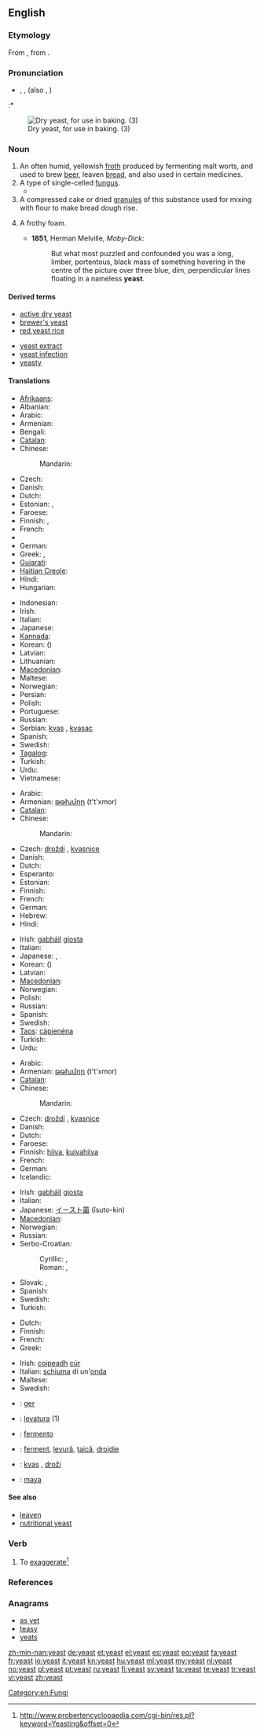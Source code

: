{{wikipedia}}
==English==

===Etymology===
From {{etyl|ang|en}} {{term|giest|ġiest|lang=ang}}, from {{proto|Germanic|jestuz|lang=en}}.

===Pronunciation===
* {{enPR|yēst}}, {{IPA|/jiːst/}}, {{SAMPA|/ji:st/}} (also {{IPA|/iːst/}}, {{SAMPA|/iːst/}})
:* {{rhymes|iːst}}

[[Image:Dry yeast.jpg|thumb|right|Dry yeast, for use in baking. (3)]]

===Noun===
{{en-noun|s|-}}

# An often humid, yellowish [[froth]] produced by fermenting malt worts, and used to brew [[beer]], leaven [[bread]], and also used in certain medicines.
# A type of single-celled [[fungus]].
#* {{quote-book
|passage=A microscopical examination of the '''yeast''' taken from these rapid vigorous fermentations will only be able to give useful conclusions in one respect.
|page=17
|title=Practical Management of Pure Yeast: The Application and Examination of Brewery, Distillery, and Wine, Yeasts
|author=Alfred Peter Carlslund Jørgensen (R. Grey, translator)
|publisher=The Brewing trade review
|year=1903}}
# A compressed cake or dried [[granule]]s of this substance used for mixing with flour to make bread dough rise.
# {{figuratively}} A frothy foam.
#* '''1851''', Herman Melville, ''Moby-Dick'':
#*: But what most puzzled and confounded you was a long, limber, portentous, black mass of something hovering in the centre of the picture over three blue, dim, perpendicular lines floating in a nameless '''yeast'''.

====Derived terms====
{{der-top|}}
* [[active dry yeast]]
* [[brewer's yeast]]
* [[red yeast rice]]
{{der-mid}}
* [[yeast extract]]
* [[yeast infection]]
* [[yeasty]]
{{der-bottom}}

====Translations====
{{trans-top|fungus}}
* [[Afrikaans]]: {{t-|af|gis|xs=Afrikaans}}
* Albanian: {{t-|sq|maja|xs=Albanian}}
* Arabic: {{t|ar|خميرة|f|tr=khamiira}}
* Armenian: {{t|hy|խմորիչ|tr=xmorič}}
* Bengali: {{t|bn|খামির|tr=khāmira|sc=Beng}}
* [[Catalan]]: {{t|ca|llevat|m}}
* Chinese:
*: Mandarin: {{t-|cmn|酵母|tr=jiàomǔ|sc=Hani}}
* Czech: {{t-|cs|kvasinka|f}}
* Danish: {{t-|da|gær|c}}
* Dutch: {{t+|nl|gist|m}}
* Estonian: {{t-|et|pärm}}, {{t-|et|pärmseened}}
* Faroese: {{t|fo|ger|f}}
* Finnish: {{t+|fi|hiiva}},  {{t|fi|hiivasieni}}
* French: {{t+|fr|levure|f}}
* {{trreq|Georgian}}
* German: {{t+|de|Hefe|f}}
* Greek: {{t+|el|μαγιά|f}}, {{t+|el|ζύμη|f}}
* [[Gujarati]]: {{t|gu|યીસ્ટના|f|tr=yīsṭanā|sc=Gujr}}
* [[Haitian Creole]]: {{tø|ht|ledven}}
* Hindi: {{t-|hi|ख़मीर|m|tr=xamīr|xs=Hindi}}
* Hungarian: {{t+|hu|élesztő}}
{{trans-mid}}
* Indonesian: {{t|id|ragi|xs=Indonesian}}
* Irish: {{t-|ga|giosta|m|xs=Irish}}
* Italian: {{t+|it|lievito|m}}
* Japanese: {{t-|ja|酵母|tr=kōbo}}
* [[Kannada]]: {{t|kn|ಹುದುಗು|tr=hudugu|sc=Knda}}
* Korean: {{t|ko|효모|tr=hyomo|sc=Hang}} ({{t-|ko|酵母|sc=Hang}})
* Latvian: {{t|lv|raugs|m}}
* Lithuanian: {{t|lt|mielės|m}}
* [[Macedonian]]: {{t|mk|квасец|m|tr=kvásec}}
* Maltese: {{t|mt|ħmira|f}}
* Norwegian: {{t|no|gjær|m}}
* Persian: {{t+|fa|مخمر|xs=Persian}}
* Polish: {{t+|pl|drożdże|f|p}}
* Portuguese: {{t+|pt|fermento}}
* Russian: {{t+|ru|дрожжи|f|p|tr=dróžži}}
* Serbian: [[kvas]] {{m}}, [[kvasac]] {{m}}
* Spanish: {{t+|es|levadura|f}}
* Swedish: {{t+|sv|jäst}}
* [[Tagalog]]: {{t|tl|lebadura}}
* Turkish: {{t+|tr|maya}}
* Urdu: {{t-|ur|خمیر|m|tr=xamīr|xs=Urdu}}
* Vietnamese: {{t+|vi|men|xs=Vietnamese}}
{{trans-bottom}}

{{trans-top|froth used in medicine, baking and brewing}}
* Arabic: {{t|ar|خميرة|f|tr=khamiira}}
* Armenian: [[թթխմոր]] (t't'xmor)
* [[Catalan]]: {{t|ca|llevat|m}}
* Chinese:
*: Mandarin: {{t-|cmn|酵母|tr=jiàomǔ|sc=Hani}}
* Czech: [[droždí]] {{n}}, [[kvasnice]] {{f|p}}
* Danish: {{t-|da|gær|c}}
* Dutch: {{t+|nl|gist|m}}
* Esperanto: {{t|eo|fermentilo}}
* Estonian: {{t-|et|pärm}}
* Finnish: {{t+|fi|hiiva}}
* French: {{t+|fr|levure|f}}
* German: {{t+|de|Hefe|f}}
* Hebrew: {{t+|he|שמרים}}
* Hindi: {{t-|hi|ख़मीर|m|tr=xamīr|xs=Hindi}}
{{trans-mid}}
* Irish: [[gabháil]] {{f}} [[giosta]] {{m}}
* Italian: {{t+|it|lievito|m}}
* Japanese: {{t-|ja|酵母|tr=kōbo}}, {{t|ja|イースト|tr=īsuto}}
* Korean: {{t|ko|효모|tr=hyomo|sc=Hang}} ({{t-|ko|酵母|sc=Hang}})
* Latvian: {{t+|lv|raugs|f|xs=Latvian}}
* [[Macedonian]]: {{t|mk|квасец|m|tr=kvásec}}
* Norwegian: {{t|no|gjær|m}}
* Polish: {{t+|pl|drożdże|f|p}}
* Russian: {{t+|ru|дрожжи|f|p|tr=dróžži}}
* Spanish: {{t+|es|levadura|f}}
* Swedish: {{t+|sv|jäst}}
* [[Taos]]: [[cą̀pienéna]]
* Turkish: {{t+|tr|maya}}
* Urdu: {{t-|ur|خمیر|m|tr=xamīr|xs=Urdu}}
{{trans-bottom}}

{{trans-top|cake or dried granules used to make bread dough rise}}
* Arabic: {{t|ar|خميرة|f|tr=khamiira}}
* Armenian: [[թթխմոր]] (t't'xmor)
* [[Catalan]]: {{t|ca|llevat|m}}
* Chinese:
*: Mandarin: {{t-|cmn|酵母|tr=jiàomǔ|sc=Hani}}
* Czech: [[droždí]] {{n}}, [[kvasnice]] {{f|p}}
* Danish: {{t-|da|gær|c}}
* Dutch: {{t+|nl|gist|m}}
* Faroese: {{t|fo|ger|f}}
* Finnish: [[hiiva]], [[kuivahiiva]]
* French: {{t+|fr|levure|f}}
* German: {{t+|de|Hefe|f}}
* Icelandic: {{t-|is|ger|n}}
{{trans-mid}}
* Irish: [[gabháil]] {{f}} [[giosta]] {{m}}
* Italian: {{t+|it|lievito|m}}
* Japanese: [[イースト菌]] (īsuto-kin)
* [[Macedonian]]: {{t|mk|квасец|m|tr=kvásec}}
* Norwegian: {{qualifier|no gender}} {{t+|no|gjær}}
* Russian: {{t+|ru|дрожжи|f|p|tr=dróžži}}
* Serbo-Croatian:
*: Cyrillic: {{t|sh|квасац|m|sc=Cyrl|xs=Serbo-Croatian}}, {{t|sh|герма|f|sc=Cyrl|xs=Serbo-Croatian}}
*: Roman: {{t|sh|kvasac|m|xs=Serbo-Croatian}}, {{t|sh|germa|f|xs=Serbo-Croatian}}
* Slovak: {{t|sk|kvasnice}},  {{t|sk|droždie|n}}
* Spanish: {{t+|es|levadura|f}}
* Swedish: {{t|sv|jäst|c}}
* Turkish: {{t+|tr|maya}}
{{trans-bottom}}

{{trans-top|frothy foam on sea waves}}
* Dutch: {{t+|nl|schuim|n}}
* Finnish: {{t+|fi|vaahto}}
* French: {{t+|fr|écume|f}}
* Greek: {{t+|el|μαγιά|f}}
{{trans-mid}}
* Irish: [[coipeadh]] {{m}} [[cúr]] {{m}}
* Italian: [[schiuma]] di un'[[onda]] {{f}}
* Maltese: {{t|mt|ragħwa|m|p|xs=Maltese}}
* Swedish: {{t|sv|skum|n}}
{{trans-bottom}}

{{checktrans-top}}
* {{ttbc|fo}}: [[ger]]
* {{ttbc|ia}}: [[levatura]] (1)
* {{ttbc|pt}}: [[fermento]] {{m}}
{{trans-mid}}
* {{ttbc|ro}}: [[ferment]], [[levură]], [[țaică]], [[drojdie]]
* {{ttbc|sl}}: [[kvas]] {{m}}, [[droži]] {{f|p}}
* {{ttbc|tr}}: [[maya]]
{{trans-bottom}}

====See also====
* [[leaven]]
* [[nutritional yeast]]

===Verb===
{{en-verb}}

# {{African American Vernacular English|slang}} To [[exaggerate]]<ref>http://www.probertencyclopaedia.com/cgi-bin/res.pl?keyword=Yeasting&offset=0</ref>

===References===
<references/>

===Anagrams===
* [[as yet#English|as yet]]
* [[teasy#English|teasy]]
* [[yeats#English|yeats]]

[[Category:en:Fungi]]

[[zh-min-nan:yeast]]
[[de:yeast]]
[[et:yeast]]
[[el:yeast]]
[[es:yeast]]
[[eo:yeast]]
[[fa:yeast]]
[[fr:yeast]]
[[io:yeast]]
[[it:yeast]]
[[kn:yeast]]
[[hu:yeast]]
[[ml:yeast]]
[[my:yeast]]
[[nl:yeast]]
[[no:yeast]]
[[pl:yeast]]
[[pt:yeast]]
[[ru:yeast]]
[[fi:yeast]]
[[sv:yeast]]
[[ta:yeast]]
[[te:yeast]]
[[tr:yeast]]
[[vi:yeast]]
[[zh:yeast]]